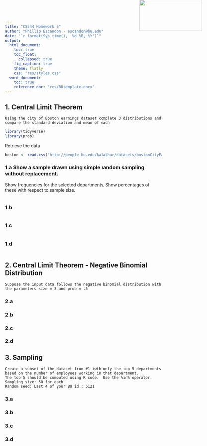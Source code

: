 ```yaml
---
title: "CS544 Homework 5"
author: "Phillip Escandon - escandon@bu.edu"
date: "`r format(Sys.time(), '%d %B, %Y')`"
output:
  html_document:
    toc: true
    toc_float:
      collapsed: true
    fig_caption: true
    theme: flatly
    css: "res/styles.css"
  word_document:
    toc: true
    reference_doc: "res/BUtemplate.docx"
---
```


<img src="res/BU_Small.png" width=200 height=100 style="position:absolute;top:0px;right:100px;" />

\newpage

## 1. Central Limit Theorem
```
Using the city of Boston earnings dataset complete 3 distributions and compare the standard deviation and mean of each

```
```r
library(tidyverse)
library(prob)

```
Retrieve the data
```r
boston <- read.csv("http://people.bu.edu/kalathur/datasets/bostonCityEarnings.csv",colClasses = c("character","character","character","integer","character"))


```


### 1.a Show a sample drawn using simple random sampling without replacement.
Show frequencies for the selected departments.  Show percentages of these with respect to sample size.
```r

```


### 1.b
```r

```

### 1.c
```r

```

### 1.d
```r

```



## 2. Central Limit Theorem - Negative Binomial Distribution
```
Suppose the input data follows the negative binomial distribution with the parameters size = 3 and prob = .5

```
### 2.a

### 2.b

### 2.c

### 2.d


## 3. Sampling
```
Create a subset of the dataset from #1 iwth only the top 5 departments based on the number of employees working in that department.
The top 5 should be computed using R code.  Use the %in% operator.
Sampling size: 50 for each
Random seed: Last 4 of your BU id : 5121
```

### 3.a

### 3.b

### 3.c

### 3.d



